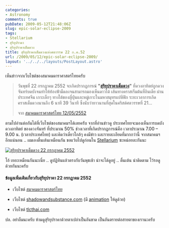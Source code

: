 ```yaml
---
categories:
- Astronomy
comments: true
pubDate: 2009-05-12T21:48:06Z
slug: epic-solar-eclipse-2009
tags:
- Stellarium
- สุริยุปราคา
- สุริยุปราคาเต็มดวง
title: สุริยุปราคาเต็มดวงแห่งศตวรรษ 22 ก.ค.52
url: /2009/05/12/epic-solar-eclipse-2009/
layout: '../../../layouts/PostLayout.astro'
---
```


เห็นข่าวจากเว็บไซต์ของสมาคมดาราศาสตร์ไทยครับ



>
>
> วันพุธที่ 22 กรกฏาคม 2552 จะเกิดปรากฏการณ์ **"[สุริยุปราคาเต็มดวง](https://armno.in.th/content/%E0%B8%AA%E0%B8%B8%E0%B8%A3%E0%B8%B4%E0%B8%A2%E0%B8%B8%E0%B8%9B%E0%B8%A3%E0%B8%B2%E0%B8%84%E0%B8%B2)"** ที่ดวงอาทิตย์ถูกดวงจันทร์บดบังจนทำให้ท้องฟ้ามืดลงจนสามารถมองเห็นดาวได้ เส้นทางคราสเริ่มต้นที่อินเดีย ผ่านประเทศจีน เกาะเล็กๆ ทางใต้ของญี่ปุ่นและหมู่เกาะในมหาสมุทรแปซิฟิก ระยะเวลาการเกิดคราสเต็มดวงนานถึง 6 นาที 39 วินาที ซึ่งนับว่ายาวนานที่สุดในคริสต์ศตวรรษที่ 21…
>
>
>
> จาก [สมาคมดาราศาสตร์ไทย 12/05/2552](http://thaiastro.nectec.or.th/tse2009/)



ตามไปอ่านต่อกันได้ที่เว็บไซต์ของสมาคมฯได้เลยครับ จากที่อ่านข่าวดู ประเทศไทยจะมองเห็นการบดบังดวงอาทิตย์ ของดวงจันทร์ ที่ประมาณ 50% ช่วงเวลาที่เกิดปรากฏการณ์คือ เวลาประมาณ 7.00 – 9.00 น. (เวลาประเทศไทย) และคิดว่าเดี๋ยวใกล้ๆ คงมีข่าว และรายละเอียดที่มากกว่านี้ จากสมาคมฯอีกแน่นอน .. ผมเองตื่นเต้นเหมือนกัน ขอแว้บไปดูก่อนใน [Stellarium](https://armno.in.th/content/stellarium) ซะหน่อยละกันนะ



[![สุริยุปราคาเต็มดวง 22 กรกฏาคม 2552](https://armno.in.th/wp-content/uploads/2009/05/total-eclipse-07222009-thumb.jpg)](https://armno.in.th/wp-content/uploads/2009/05/total-eclipse-07222009.jpg)



โอ้ เยอะเหมือนกันนะเนี่ย .. ดูปฏิทินแล้วตรงกับวันพุธเช้า น่าจะได้ดูอยู่ .. ตื่นเต้น น่าติดตาม ไว้รอดูด้วยกันนะครับ



#### ข้อมูลเพิ่มเติมเกี่ยวกับสุริยุปราคา 22 กรกฏาคม 2552




  * เว็บไซต์ [สมาคมดาราศาสตร์ไทย](http://thaiastro.nectec.or.th/tse2009/)

  * เว็บไซต์ [shadowandsubstance.com](http://www.shadowandsubstance.com/) (มี [animation](http://www.shadowandsubstance.com/2009%200722%20SOLAR%20ECLIPSE/July%2022%202009%20Total%20Eclipse%20of%20the%20Sun.html) ให้ดูด้วย)

  * เว็บไซต์ [tlcthai.com](http://www.tlcthai.com/webboard/view_topic.php?table_id=1&cate_id=110&post_id=50423)


ปล. อย่าลืมนะครับ ห้ามดูสุริยุปราคาด้วยตาเปล่าเป็นอันขาด เป็นอันตรายต่อสายตาของเรานะครับ
